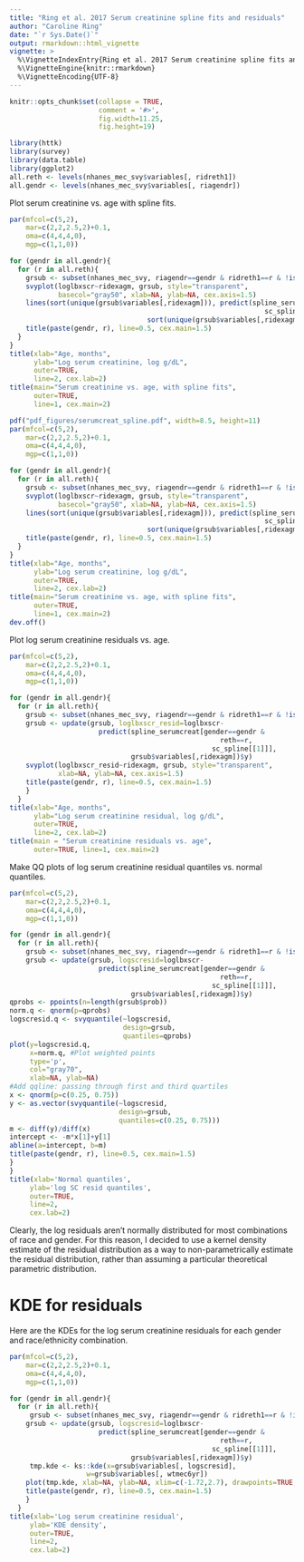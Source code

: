 ---
title: "Ring et al. 2017 Serum creatinine spline fits and residuals"
author: "Caroline Ring"
date: "`r Sys.Date()`"
output: rmarkdown::html_vignette
vignette: >
  %\VignetteIndexEntry{Ring et al. 2017 Serum creatinine spline fits and residuals}
  %\VignetteEngine{knitr::rmarkdown}
  %\VignetteEncoding{UTF-8}
---

```{r, include=FALSE}
knitr::opts_chunk$set(collapse = TRUE, 
                      comment = '#>', 
                      fig.width=11.25, 
                      fig.height=19)
```

```{r, eval = FALSE}
library(httk)
library(survey)
library(data.table)
library(ggplot2)
all.reth <- levels(nhanes_mec_svy$variables[, ridreth1])
all.gendr <- levels(nhanes_mec_svy$variables[, riagendr])
```

Plot serum creatinine vs. age with spline fits.
```{r serumcreat_spline, eval=FALSE}
par(mfcol=c(5,2),
    mar=c(2,2,2.5,2)+0.1,
    oma=c(4,4,4,0),
    mgp=c(1,1,0))

for (gendr in all.gendr){
  for (r in all.reth){
    grsub <- subset(nhanes_mec_svy, riagendr==gendr & ridreth1==r & !is.na(ridexagm) & !is.na(loglbxscr))
    svyplot(loglbxscr~ridexagm, grsub, style="transparent", 
            basecol="gray50", xlab=NA, ylab=NA, cex.axis=1.5)
    lines(sort(unique(grsub$variables[,ridexagm])), predict(spline_serumcreat[gender==gendr & reth==r,
                                                               sc_spline[[1]]],
                                  sort(unique(grsub$variables[,ridexagm])))$y)
    title(paste(gendr, r), line=0.5, cex.main=1.5)
  }
}
title(xlab="Age, months",
      ylab="Log serum creatinine, log g/dL",
      outer=TRUE,
      line=2, cex.lab=2)
title(main="Serum creatinine vs. age, with spline fits",
      outer=TRUE,
      line=1, cex.main=2)
```

```{r serumcreat_spline_pdf, echo=FALSE, eval=FALSE}
pdf("pdf_figures/serumcreat_spline.pdf", width=8.5, height=11)
par(mfcol=c(5,2),
    mar=c(2,2,2.5,2)+0.1,
    oma=c(4,4,4,0),
    mgp=c(1,1,0))

for (gendr in all.gendr){
  for (r in all.reth){
    grsub <- subset(nhanes_mec_svy, riagendr==gendr & ridreth1==r & !is.na(ridexagm) & !is.na(loglbxscr))
    svyplot(loglbxscr~ridexagm, grsub, style="transparent", 
            basecol="gray50", xlab=NA, ylab=NA, cex.axis=1.5)
    lines(sort(unique(grsub$variables[,ridexagm])), predict(spline_serumcreat[gender==gendr & reth==r,
                                                               sc_spline[[1]]],
                                  sort(unique(grsub$variables[,ridexagm])))$y)
    title(paste(gendr, r), line=0.5, cex.main=1.5)
  }
}
title(xlab="Age, months",
      ylab="Log serum creatinine, log g/dL",
      outer=TRUE,
      line=2, cex.lab=2)
title(main="Serum creatinine vs. age, with spline fits",
      outer=TRUE,
      line=1, cex.main=2)
dev.off()
```

Plot log serum creatinine residuals vs. age.
```{r serumcreat_resid, eval=FALSE}
par(mfcol=c(5,2),
    mar=c(2,2,2.5,2)+0.1,
    oma=c(4,4,4,0),
    mgp=c(1,1,0))

for (gendr in all.gendr){
  for (r in all.reth){
    grsub <- subset(nhanes_mec_svy, riagendr==gendr & ridreth1==r & !is.na(ridexagm) & !is.na(loglbxscr))
    grsub <- update(grsub, loglbxscr_resid=loglbxscr- 
                      predict(spline_serumcreat[gender==gendr & 
                                                    reth==r,
                                                  sc_spline[[1]]],
                              grsub$variables[,ridexagm])$y)
    svyplot(loglbxscr_resid~ridexagm, grsub, style="transparent", 
            xlab=NA, ylab=NA, cex.axis=1.5)
    title(paste(gendr, r), line=0.5, cex.main=1.5)
    }
  }
title(xlab="Age, months",
      ylab="Log serum creatinine residual, log g/dL", 
      outer=TRUE,
      line=2, cex.lab=2)
title(main = "Serum creatinine residuals vs. age",
      outer=TRUE, line=1, cex.main=2)
```

Make QQ plots of log serum creatinine residual quantiles vs. normal quantiles.
```{r, eval=FALSE}
par(mfcol=c(5,2),
    mar=c(2,2,2.5,2)+0.1,
    oma=c(4,4,4,0),
    mgp=c(1,1,0))

for (gendr in all.gendr){
  for (r in all.reth){
    grsub <- subset(nhanes_mec_svy, riagendr==gendr & ridreth1==r & !is.na(ridexagm) & !is.na(loglbxscr))
    grsub <- update(grsub, logscresid=loglbxscr- 
                      predict(spline_serumcreat[gender==gendr & 
                                                    reth==r,
                                                  sc_spline[[1]]],
                              grsub$variables[,ridexagm])$y)
qprobs <- ppoints(n=length(grsub$prob))
norm.q <- qnorm(p=qprobs)
logscresid.q <- svyquantile(~logscresid, 
                            design=grsub,
                            quantiles=qprobs)
plot(y=logscresid.q,
     x=norm.q, #Plot weighted points
     type='p',
     col="gray70",
     xlab=NA, ylab=NA)
#Add qqline: passing through first and third quartiles
x <- qnorm(p=c(0.25, 0.75))
y <- as.vector(svyquantile(~logscresid, 
                           design=grsub,
                           quantiles=c(0.25, 0.75)))
m <- diff(y)/diff(x)
intercept <- -m*x[1]+y[1]
abline(a=intercept, b=m)
title(paste(gendr, r), line=0.5, cex.main=1.5)
}
}
title(xlab='Normal quantiles',
     ylab='log SC resid quantiles',
     outer=TRUE,
     line=2,
     cex.lab=2)
```

Clearly, the log residuals aren't normally distributed for most combinations of race and gender. For this reason, I decided to use a kernel density estimate of the residual distribution as a way to non-parametrically estimate the residual distribution, rather than assuming a particular theoretical parametric distribution.

# KDE for residuals
Here are the KDEs for the log serum creatinine residuals for each gender and race/ethnicity combination.
```{r, eval=FALSE}

par(mfcol=c(5,2),
    mar=c(2,2,2.5,2)+0.1,
    oma=c(4,4,4,0),
    mgp=c(1,1,0))

for (gendr in all.gendr){
  for (r in all.reth){
     grsub <- subset(nhanes_mec_svy, riagendr==gendr & ridreth1==r & !is.na(ridexagm) & !is.na(loglbxscr))
    grsub <- update(grsub, logscresid=loglbxscr- 
                      predict(spline_serumcreat[gender==gendr & 
                                                    reth==r,
                                                  sc_spline[[1]]],
                              grsub$variables[,ridexagm])$y)
     tmp.kde <- ks::kde(x=grsub$variables[, logscresid],
                   w=grsub$variables[, wtmec6yr])
    plot(tmp.kde, xlab=NA, ylab=NA, xlim=c(-1.72,2.7), drawpoints=TRUE, col.pt="black")
    title(paste(gendr, r), line=0.5, cex.main=1.5)
    }
  }
title(xlab='Log serum creatinine residual',
     ylab='KDE density',
     outer=TRUE,
     line=2,
     cex.lab=2)
```